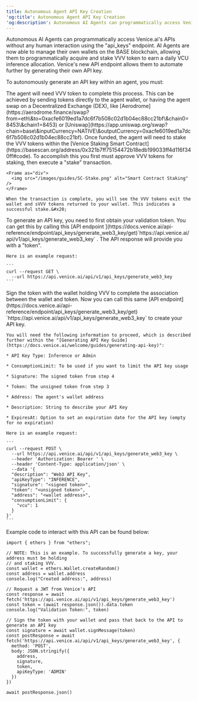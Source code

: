 ```yaml
---
title: Autonomous Agent API Key Creation
'og:title': Autonomous Agent API Key Creation
'og:description': Autonomous AI Agents can programmatically access Venice.ai's APIs without any human interaction using this endpoint.
---
```


Autonomous AI Agents can programmatically access Venice.ai's APIs without any human interaction using the "api\_keys" endpoint. AI Agents are now able to manage their own wallets on the BASE blockchain, allowing them to programmatically acquire and stake VVV token to earn a daily VCU inference allocation. Venice's new API endpoint allows them to automate further by generating their own API key.&#x20;

To autonomously generate an API key within an agent, you must:

<Steps>
  <Step title="Acquire VVV">
    The agent will need VVV token to complete this process. This can be achieved by sending tokens directly to the agent wallet, or having the agent swap on a Decentralized Exchange (DEX), like [Aerodrome](https://aerodrome.finance/swap?from=eth\&to=0xacfe6019ed1a7dc6f7b508c02d1b04ec88cc21bf\&chain0=8453\&chain1=8453) or [Uniswap](https://app.uniswap.org/swap?chain=base\&inputCurrency=NATIVE\&outputCurrency=0xacfe6019ed1a7dc6f7b508c02d1b04ec88cc21bf).
  </Step>

  <Step title="Stake VVV with Venice">
    Once funded, the agent will need to stake the VVV tokens within the [Venice Staking Smart Contract](https://basescan.org/address/0x321b7ff75154472b18edb199033ff4d116f340ff#code). To accomplish this you first must approve VVV tokens for staking, then execute a "stake" transaction.&#x20;

    <Frame as="div">
      <img src="/images/guides/SC-Stake.png" alt="Smart Contract Staking" />
    </Frame>

    When the transaction is complete, you will see the VVV tokens exit the wallet and sVVV tokens returned to your wallet. This indicates a successful stake.&#x20;
  </Step>

  <Step title="Obtain Validation Token">
    To generate an API key, you need to first obtain your validation token. You can get this by calling this [API endpoint ](https://docs.venice.ai/api-reference/endpoint/api_keys/generate_web3_key/get)`https://api.venice.ai/api/v1/api_keys/generate_web3_key` . The API response will provide you with a "token".&#x20;



    Here is an example request:

    ```
    curl --request GET \
      --url https://api.venice.ai/api/v1/api_keys/generate_web3_key
    ```
  </Step>

  <Step title="Sign for Wallet Validation">
    Sign the token with the wallet holding VVV to complete the association between the wallet and token.&#x20;
  </Step>

  <Step title="Generate API Key">
    Now you can call this same [API endpoint](https://docs.venice.ai/api-reference/endpoint/api_keys/generate_web3_key/get) `https://api.venice.ai/api/v1/api_keys/generate_web3_key` to create your API key.&#x20;

    You will need the following information to proceed, which is described further within the "[Generating API Key Guide](https://docs.venice.ai/welcome/guides/generating-api-key)":

    * API Key Type: Inference or Admin

    * ConsumptionLimit: To be used if you want to limit the API key usage

    * Signature: The signed token from step 4

    * Token: The unsigned token from step 3

    * Address: The agent's wallet address

    * Description: String to describe your API Key

    * ExpiresAt: Option to set an expiration date for the API key (empty for no expiration)

    Here is an example request:

    ```
    curl --request POST \
      --url https://api.venice.ai/api/v1/api_keys/generate_web3_key \
      --header 'Authorization: Bearer ' \
      --header 'Content-Type: application/json' \
      --data '{
      "description": "Web3 API Key",
      "apiKeyType": "INFERENCE",
      "signature": "<signed token>",
      "token": "<unsigned token>",
      "address": "<wallet address>",
      "consumptionLimit": {
        "vcu": 1
      }
    }'
    ```
  </Step>
</Steps>

Example code to interact with this API can be found below:

```
import { ethers } from "ethers";

// NOTE: This is an example. To successfully generate a key, your address must be holding
// and staking VVV.
const wallet = ethers.Wallet.createRandom()
const address = wallet.address
console.log("Created address:", address)

// Request a JWT from Venice's API
const response = await fetch('https://api.venice.ai/api/v1/api_keys/generate_web3_key')
const token = (await response.json()).data.token
console.log("Validation Token:", token)

// Sign the token with your wallet and pass that back to the API to generate an API key
const signature = await wallet.signMessage(token)
const postResponse = await fetch('https://api.venice.ai/api/v1/api_keys/generate_web3_key', {
  method: 'POST',
  body: JSON.stringify({
    address,
    signature,
    token,
    apiKeyType: 'ADMIN'
  })
})

await postResponse.json()
```